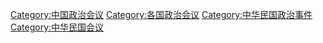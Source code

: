 [[Category:中国政治会议|Category:中国政治会议]]
[[Category:各国政治会议|Category:各国政治会议]]
[[Category:中华民国政治事件|Category:中华民国政治事件]]
[[Category:中华民国会议|Category:中华民国会议]]